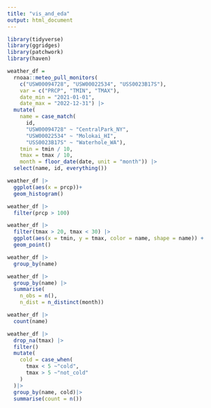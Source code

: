```yaml
---
title: "vis_and_eda"
output: html_document
---
```

```r
library(tidyverse)
library(ggridges)
library(patchwork)
library(haven)
```

```r
weather_df = 
  rnoaa::meteo_pull_monitors(
    c("USW00094728", "USW00022534", "USS0023B17S"),
    var = c("PRCP", "TMIN", "TMAX"), 
    date_min = "2021-01-01",
    date_max = "2022-12-31") |>
  mutate(
    name = case_match(
      id, 
      "USW00094728" ~ "CentralPark_NY", 
      "USW00022534" ~ "Molokai_HI",
      "USS0023B17S" ~ "Waterhole_WA"),
    tmin = tmin / 10,
    tmax = tmax / 10, 
    month = floor_date(date, unit = "month")) |>
  select(name, id, everything())
```

```r
weather_df |>
  ggplot(aes(x = prcp))+
  geom_histogram()

```

```r
weather_df |>
  filter(prcp > 100)
```


```r
weather_df |>
  filter(tmax > 20, tmax < 30) |>
  ggplot(aes(x = tmin, y = tmax, color = name, shape = name)) +
  geom_point()
```



```r
weather_df |>
  group_by(name)
```

```r
weather_df |>
  group_by(name) |>
  summarise(
    n_obs = n(),
    n_dist = n_distinct(month))
```


```r
weather_df |>
  count(name)
```


```r
weather_df |>
  drop_na(tmax) |>
  filter()
  mutate(
    cold = case_when(
      tmax < 5 ~"cold",
      tmax > 5 ~"not_cold"
    )
  )|>
  group_by(name, cold)|>
  summarise(count = n())

```

```r


```

```r


```

```r


```